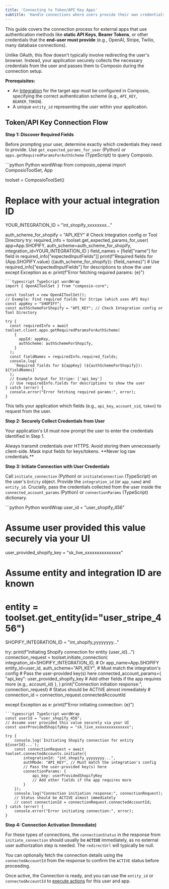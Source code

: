 ```yaml
---
title: 'Connecting to Token/API Key Apps'
subtitle: 'Handle connections where users provide their own credentials (e.g., API Keys)'
---
```


This guide covers the connection process for external apps that use authentication methods like **static API Keys**, **Bearer Tokens**, or other credentials that the **end-user must provide** (e.g., OpenAI, Stripe, Twilio, many database connections).

Unlike OAuth, this flow doesn't typically involve redirecting the user's browser. Instead, your application securely collects the necessary credentials from the user and passes them to Composio during the connection setup.

**Prerequisites:**

*   An [Integration](/auth/set-up-integrations) for the target app must be configured in Composio, specifying the correct authentication scheme (e.g., `API_KEY`, `BEARER_TOKEN`).
*   A unique `entity_id` representing the user within your application.

## Token/API Key Connection Flow

**Step 1: Discover Required Fields**

Before prompting your user, determine exactly which credentials they need to provide. Use `get_expected_params_for_user` (Python) or `apps.getRequiredParamsForAuthScheme` (TypeScript) to query Composio.

<CodeGroup>
```python Python wordWrap
from composio_openai import ComposioToolSet, App

toolset = ComposioToolSet()

# Replace with your actual integration ID
YOUR_INTEGRATION_ID = "int_shopify_xxxxxxxx..."

auth_scheme_for_shopify = "API_KEY"  # Check Integration config or Tool Directory
try:
    required_info = toolset.get_expected_params_for_user(
        app=App.SHOPIFY, auth_scheme=auth_scheme_for_shopify, integration_id=YOUR_INTEGRATION_ID
    )
    field_names = [field["name"] for field in required_info["expectedInputFields"]]
    print(f"Required fields for {App.SHOPIFY.value} ({auth_scheme_for_shopify}): {field_names}")
    # Use required_info["expectedInputFields"] for descriptions to show the user
except Exception as e:
    print(f"Error fetching required params: {e}")

```
```typescript TypeScript wordWrap
import { OpenAIToolSet } from "composio-core";

const toolset = new OpenAIToolSet();
// Example: Find required fields for Stripe (which uses API Key)
const appKey = "SHOPIFY";
const authSchemeForShopify = "API_KEY"; // Check Integration config or Tool Directory

try {
  const requiredInfo = await toolset.client.apps.getRequiredParamsForAuthScheme(
    {
      appId: appKey,
      authScheme: authSchemeForShopify,
    }
  );
  const fieldNames = requiredInfo.required_fields;
  console.log(
    `Required fields for ${appKey} (${authSchemeForShopify}): ${fieldNames}`
  );
  // Example Output for Stripe: ['api_key']
  // Use requiredInfo.fields for descriptions to show the user
} catch (error) {
  console.error("Error fetching required params:", error);
}
```
</CodeGroup>

This tells your application which fields (e.g., `api_key`, `account_sid`, `token`) to request from the user.

**Step 2: Securely Collect Credentials from User**

Your application's UI must now prompt the user to enter the credentials identified in Step 1.

<Warning title="Handle Credentials Securely">
Always transmit credentials over HTTPS. Avoid storing them unnecessarily client-side. Mask input fields for keys/tokens. **Never log raw credentials.**
</Warning>

**Step 3: Initiate Connection with User Credentials**

Call `initiate_connection` (Python) or `initiateConnection` (TypeScript) on the user's `Entity` object. Provide the `integration_id` (or `app_name`) and `entity_id`. Crucially, pass the credentials collected from the user inside the `connected_account_params` (Python) or `connectionParams` (TypeScript) dictionary.

<CodeGroup>
```python Python wordWrap
user_id = "user_shopify_456"

# Assume user provided this value securely via your UI
user_provided_shopify_key = "sk_live_xxxxxxxxxxxxxxx"

# Assume entity and integration ID are known
# entity = toolset.get_entity(id="user_stripe_456")
SHOPIFY_INTEGRATION_ID = "int_shopify_yyyyyyyy..."

try:
    print(f"Initiating Shopify connection for entity {user_id}...")
    connection_request = toolset.initiate_connection(
        integration_id=SHOPIFY_INTEGRATION_ID, # Or app_name=App.SHOPIFY
        entity_id=user_id,
        auth_scheme="API_KEY", # Must match the integration's config
        # Pass the user-provided key(s) here
        connected_account_params={
            "api_key": user_provided_shopify_key
            # Add other fields if the app requires more (e.g., account_id)
        },
    )
    print("Connection initiation response:", connection_request)
    # Status should be ACTIVE almost immediately
    # connection_id = connection_request.connectedAccountId

except Exception as e:
    print(f"Error initiating connection: {e}")

```
```typescript TypeScript wordWrap
const userId = "user_shopify_456";
// Assume user provided this value securely via your UI
const userProvidedShopifyKey = "sk_live_xxxxxxxxxxxxxxx";

try {
    console.log(`Initiating Shopify connection for entity ${userId}...`);
    const connectionRequest = await toolset.connectedAccounts.initiate({
        integrationId: "int_shopify_yyyyyyyy...",
        authMode: "API_KEY", // Must match the integration's config
        // Pass the user-provided key(s) here
        connectionParams: {
            api_key: userProvidedShopifyKey
            // Add other fields if the app requires more
        }
    });
    console.log("Connection initiation response:", connectionRequest);
    // Status should be ACTIVE almost immediately
    // const connectionId = connectionRequest.connectedAccountId;
} catch (error) {
    console.error("Error initiating connection:", error);
}
```
</CodeGroup>

**Step 4: Connection Activation (Immediate)**

For these types of connections, the `connectionStatus` in the response from `initiate_connection` should usually be **`ACTIVE`** immediately, as no external user authorization step is needed. The `redirectUrl` will typically be null.

You can optionally fetch the connection details using the `connectedAccountId` from the response to confirm the `ACTIVE` status before proceeding.

Once active, the Connection is ready, and you can use the `entity_id` or `connectedAccountId` to [execute actions](/tool-calling/executing-tools) for this user and app.